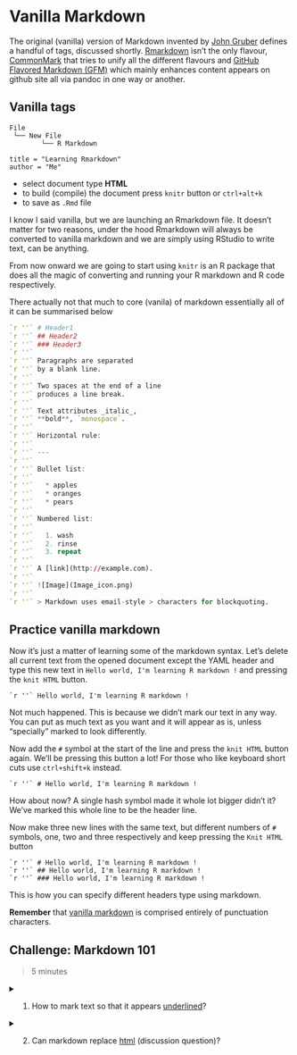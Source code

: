 <!--
https://stackoverflow.com/questions/35459166/embed-rmarkdown-with-rmarkdown-without-knitr-evaluation
-->

# Vanilla Markdown

The original (vanilla) version of Markdown invented by [John Gruber](https://en.wikipedia.org/wiki/Markdown) defines a handful of tags, discussed shortly. [Rmarkdown](https://rmarkdown.rstudio.com/) isn't the only flavour, [CommonMark](http://commonmark.org/) that tries to unify all the different flavours and [GitHub Flavored Markdown (GFM)](https://guides.github.com/features/mastering-markdown/) which mainly enhances content appears on github site all via pandoc in one way or another.

## Vanilla tags

```
File
 └── New File
        └── R Markdown

title = "Learning Rmarkdown"
author = "Me"
```

- select document type **HTML**
- to build (compile) the document press `knitr` button or `ctrl+alt+k`
- to save as `.Rmd` file

I know I said vanilla, but we are launching an Rmarkdown file. It doesn't matter for two reasons, under the hood Rmarkdown will always be converted to vanilla markdown and we are simply using RStudio to write text, can be anything.

From now onward we are going to start using `knitr` is an R package that does all the magic of converting and running your R markdown and R code respectively.

There actually not that much to core (vanila) of markdown essentially all of it can be summarised below

```r
`r ''` # Header1
`r ''` ## Header2
`r ''` ### Header3
`r ''`
`r ''` Paragraphs are separated
`r ''` by a blank line.
`r ''`
`r ''` Two spaces at the end of a line
`r ''` produces a line break.
`r ''`
`r ''` Text attributes _italic_,
`r ''` **bold**, `monospace`.
`r ''`
`r ''` Horizontal rule:
`r ''`
`r ''` ---
`r ''`
`r ''` Bullet list:
`r ''`
`r ''`   * apples
`r ''`   * oranges
`r ''`   * pears
`r ''`
`r ''` Numbered list:
`r ''`
`r ''`   1. wash
`r ''`   2. rinse
`r ''`   3. repeat
`r ''`
`r ''` A [link](http://example.com).
`r ''`
`r ''` ![Image](Image_icon.png)
`r ''`
`r ''` > Markdown uses email-style > characters for blockquoting.
```

## Practice vanilla markdown

Now it's just a matter of learning some of the markdown syntax. Let's delete all current text from the opened document except the YAML header and type this new text in `Hello world, I'm learning R markdown !` and pressing the `knit HTML` button.

```
`r ''` Hello world, I'm learning R markdown !
```

Not much happened. This is because we didn't mark our text in any way. You can put as much text as you want and it will appear as is, unless "specially" marked to look differently.

Now add the `#` symbol at the start of the line and press the `knit HTML` button again. We'll be pressing this button a lot! For those who like keyboard short cuts use `ctrl+shift+k` instead.

```
`r ''` # Hello world, I'm learning R markdown !
```

How about now? A single hash symbol made it whole lot bigger didn't it? We've marked this whole line to be the header line.

Now make three new lines with the same text, but different numbers of `#` symbols, one, two and three respectively and keep pressing the `Knit HTML` button

```
`r ''` # Hello world, I'm learning R markdown !
`r ''` ## Hello world, I'm learning R markdown !
`r ''` ### Hello world, I'm learning R markdown !
```

This is how you can specify different headers type using markdown.

**Remember** that [vanilla markdown](https://daringfireball.net/projects/markdown/syntax) is comprised entirely of punctuation characters.

## Challenge: Markdown 101 {.exercise}

> 5 minutes

<details>
  <summary>
    1. How to mark text so that it appears <u>underlined</u>?
  </summary>
  [answer link](https://softwareengineering.stackexchange.com/questions/207727/why-there-is-no-markdown-for-underline)
</details>

<details>
  <summary>
    2. Can markdown replace [html](https://en.wikipedia.org/wiki/HTML) (discussion question)?
  </summary>
  It has replaced html and latex in documention and communication of results. My feeling is that data science ecosystem heavily rotates around markdown. But html, pdf and latex in this context are simply communication and sharing medium.
  One would not want to replace html + css for large website project
</details>


